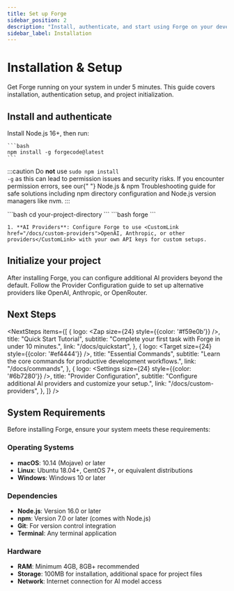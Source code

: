```yaml
---
title: Set up Forge
sidebar_position: 2
description: "Install, authenticate, and start using Forge on your development machine."
sidebar_label: Installation
---
```



# Installation & Setup

Get Forge running on your system in under 5 minutes. This guide covers installation, authentication setup, and project initialization.

## Install and authenticate

<Steps>
  <Step title="Install Forge">
    Install <CustomLink href="https://nodejs.org/en/download">Node.js 16+</CustomLink>, then run:

    ```bash
    npm install -g forgecode@latest
    ```

:::caution
    Do <strong>not</strong> use <code>sudo npm install -g</code> as this can lead to permission issues and security
    risks. If you encounter permission errors, see our{" "}
    <CustomLink href="/docs/npm-troubleshooting">Node.js & npm Troubleshooting</CustomLink>
    guide for safe solutions including npm directory configuration and Node.js version managers like nvm.
:::

  </Step>
  
  <Step title="Navigate to your project">
    ```bash
    cd your-project-directory
    ```
  </Step>
  
  <Step title="Start Forge">
    ```bash
    forge
    ```
  </Step>
  
  <Step title="Complete authentication">

    1. **AI Providers**: Configure Forge to use <CustomLink href="/docs/custom-providers">OpenAI, Anthropic, or other providers</CustomLink> with your own API keys for custom setups.
  </Step>
</Steps>

## Initialize your project

After installing Forge, you can configure additional AI providers beyond the default. Follow the <CustomLink href="../custom-providers">Provider Configuration</CustomLink> guide to set up alternative providers like OpenAI, Anthropic, or OpenRouter.

## Next Steps


<NextSteps
  items={[
    {
      logo: <Zap size={24} style={{color: '#f59e0b'}} />,
      title: "Quick Start Tutorial",
      subtitle: "Complete your first task with Forge in under 10 minutes.",
      link: "/docs/quickstart",
    },
    {
      logo: <Target size={24} style={{color: '#ef4444'}} />,
      title: "Essential Commands",
      subtitle: "Learn the core commands for productive development workflows.",
      link: "/docs/commands",
    },
    {
      logo: <Settings size={24} style={{color: '#6b7280'}} />,
      title: "Provider Configuration",
      subtitle: "Configure additional AI providers and customize your setup.",
      link: "/docs/custom-providers",
    },
  ]}
/>

## System Requirements

Before installing Forge, ensure your system meets these requirements:

<div class="features-grid">

<div class="feature-card">
  <div style={{display: 'flex', alignItems: 'center', marginBottom: '0.75rem'}}>
    <Monitor size={24} style={{color: '#3b82f6', marginRight: '0.75rem'}} />
    <h3 style={{margin: 0, fontSize: '1.1rem', fontWeight: 600}}>Operating Systems</h3>
  </div>
  <ul style={{margin: 0, paddingLeft: '1.25rem'}}>
    <li><strong>macOS</strong>: 10.14 (Mojave) or later</li>
    <li><strong>Linux</strong>: Ubuntu 18.04+, CentOS 7+, or equivalent distributions</li>
    <li><strong>Windows</strong>: Windows 10 or later</li>
  </ul>
</div>

<div class="feature-card">
  <div style={{display: 'flex', alignItems: 'center', marginBottom: '0.75rem'}}>
    <Package size={24} style={{color: '#10b981', marginRight: '0.75rem'}} />
    <h3 style={{margin: 0, fontSize: '1.1rem', fontWeight: 600}}>Dependencies</h3>
  </div>
  <ul style={{margin: 0, paddingLeft: '1.25rem'}}>
    <li><strong>Node.js</strong>: Version 16.0 or later</li>
    <li><strong>npm</strong>: Version 7.0 or later (comes with Node.js)</li>
    <li><strong>Git</strong>: For version control integration</li>
    <li><strong>Terminal</strong>: Any terminal application</li>
  </ul>
</div>

<div class="feature-card">
  <div style={{display: 'flex', alignItems: 'center', marginBottom: '0.75rem'}}>
    <HardDrive size={24} style={{color: '#f59e0b', marginRight: '0.75rem'}} />
    <h3 style={{margin: 0, fontSize: '1.1rem', fontWeight: 600}}>Hardware</h3>
  </div>
  <ul style={{margin: 0, paddingLeft: '1.25rem'}}>
    <li><strong>RAM</strong>: Minimum 4GB, 8GB+ recommended</li>
    <li><strong>Storage</strong>: 100MB for installation, additional space for project files</li>
    <li><strong>Network</strong>: Internet connection for AI model access</li>
  </ul>
</div>

</div>
